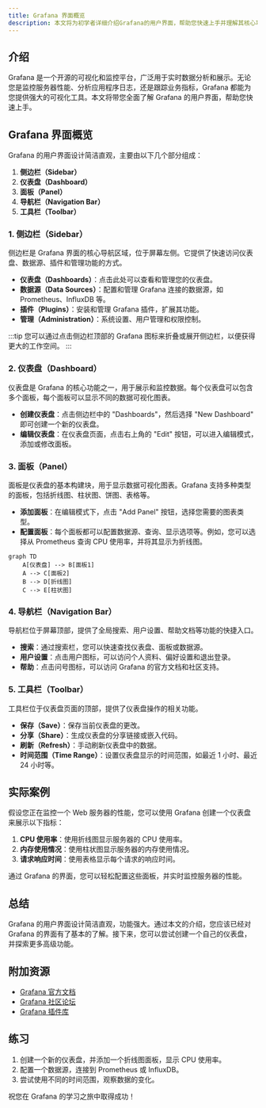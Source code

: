 ```yaml
---
title: Grafana 界面概览
description: 本文将为初学者详细介绍Grafana的用户界面，帮助您快速上手并理解其核心功能。
---
```


## 介绍

Grafana 是一个开源的可视化和监控平台，广泛用于实时数据分析和展示。无论您是监控服务器性能、分析应用程序日志，还是跟踪业务指标，Grafana 都能为您提供强大的可视化工具。本文将带您全面了解 Grafana 的用户界面，帮助您快速上手。

## Grafana 界面概览

Grafana 的用户界面设计简洁直观，主要由以下几个部分组成：

1. **侧边栏（Sidebar）**
2. **仪表盘（Dashboard）**
3. **面板（Panel）**
4. **导航栏（Navigation Bar）**
5. **工具栏（Toolbar）**

### 1. 侧边栏（Sidebar）

侧边栏是 Grafana 界面的核心导航区域，位于屏幕左侧。它提供了快速访问仪表盘、数据源、插件和管理功能的方式。

- **仪表盘（Dashboards）**：点击此处可以查看和管理您的仪表盘。
- **数据源（Data Sources）**：配置和管理 Grafana 连接的数据源，如 Prometheus、InfluxDB 等。
- **插件（Plugins）**：安装和管理 Grafana 插件，扩展其功能。
- **管理（Administration）**：系统设置、用户管理和权限控制。

:::tip
您可以通过点击侧边栏顶部的 Grafana 图标来折叠或展开侧边栏，以便获得更大的工作空间。
:::

### 2. 仪表盘（Dashboard）

仪表盘是 Grafana 的核心功能之一，用于展示和监控数据。每个仪表盘可以包含多个面板，每个面板可以显示不同的数据可视化图表。

- **创建仪表盘**：点击侧边栏中的 "Dashboards"，然后选择 "New Dashboard" 即可创建一个新的仪表盘。
- **编辑仪表盘**：在仪表盘页面，点击右上角的 "Edit" 按钮，可以进入编辑模式，添加或修改面板。

### 3. 面板（Panel）

面板是仪表盘的基本构建块，用于显示数据可视化图表。Grafana 支持多种类型的面板，包括折线图、柱状图、饼图、表格等。

- **添加面板**：在编辑模式下，点击 "Add Panel" 按钮，选择您需要的图表类型。
- **配置面板**：每个面板都可以配置数据源、查询、显示选项等。例如，您可以选择从 Prometheus 查询 CPU 使用率，并将其显示为折线图。

```mermaid
graph TD
    A[仪表盘] --> B[面板1]
    A --> C[面板2]
    B --> D[折线图]
    C --> E[柱状图]
```

### 4. 导航栏（Navigation Bar）

导航栏位于屏幕顶部，提供了全局搜索、用户设置、帮助文档等功能的快捷入口。

- **搜索**：通过搜索栏，您可以快速查找仪表盘、面板或数据源。
- **用户设置**：点击用户图标，可以访问个人资料、偏好设置和退出登录。
- **帮助**：点击问号图标，可以访问 Grafana 的官方文档和社区支持。

### 5. 工具栏（Toolbar）

工具栏位于仪表盘页面的顶部，提供了仪表盘操作的相关功能。

- **保存（Save）**：保存当前仪表盘的更改。
- **分享（Share）**：生成仪表盘的分享链接或嵌入代码。
- **刷新（Refresh）**：手动刷新仪表盘中的数据。
- **时间范围（Time Range）**：设置仪表盘显示的时间范围，如最近 1 小时、最近 24 小时等。

## 实际案例

假设您正在监控一个 Web 服务器的性能，您可以使用 Grafana 创建一个仪表盘来展示以下指标：

1. **CPU 使用率**：使用折线图显示服务器的 CPU 使用率。
2. **内存使用情况**：使用柱状图显示服务器的内存使用情况。
3. **请求响应时间**：使用表格显示每个请求的响应时间。

通过 Grafana 的界面，您可以轻松配置这些面板，并实时监控服务器的性能。

## 总结

Grafana 的用户界面设计简洁直观，功能强大。通过本文的介绍，您应该已经对 Grafana 的界面有了基本的了解。接下来，您可以尝试创建一个自己的仪表盘，并探索更多高级功能。

## 附加资源

- [Grafana 官方文档](https://grafana.com/docs/)
- [Grafana 社区论坛](https://community.grafana.com/)
- [Grafana 插件库](https://grafana.com/grafana/plugins/)

## 练习

1. 创建一个新的仪表盘，并添加一个折线图面板，显示 CPU 使用率。
2. 配置一个数据源，连接到 Prometheus 或 InfluxDB。
3. 尝试使用不同的时间范围，观察数据的变化。

祝您在 Grafana 的学习之旅中取得成功！